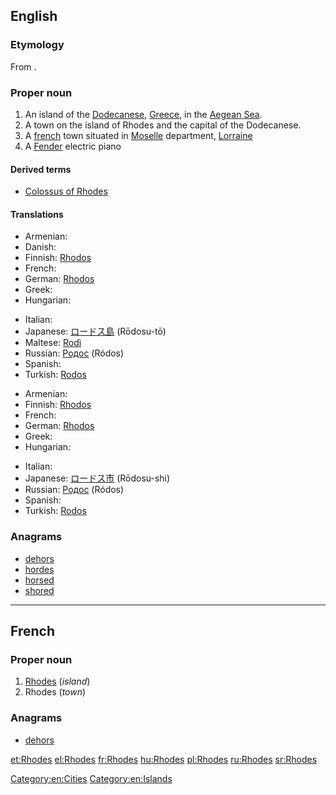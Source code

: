 ==English==
{{wikipedia}}

===Etymology===
From {{etyl|grc}} {{term|Ῥόδος||sc=polytonic|tr=Rhodos|lang=grc}}.

===Proper noun===
{{en-proper noun}}

# An island of the [[Dodecanese]], [[Greece]], in the [[Aegean Sea]].
# A town on the island of Rhodes and the capital of the Dodecanese.
# A [[france|french]] town situated in [[w:Moselle|Moselle]] department, [[w:Lorraine|Lorraine]]
# A [[Fender]] electric piano

====Derived terms====
* [[Colossus of Rhodes]]

====Translations====
{{trans-top|island}}
* Armenian: {{t-|hy|Հռոդոս|tr=Hṙodos}}
* Danish: {{t|da|Rhodos}}
* Finnish: [[Rhodos]]
* French: {{t-|fr|Rhodes}}
* German: [[Rhodos]]
* Greek: {{t+|el|Ρόδος|f|tr=Ródos}}
* Hungarian: {{t-|hu|Rhodosz}}
{{trans-mid}}
* Italian: {{t-|it|Rodi|f}}
* Japanese: [[ロードス島]] (Rōdosu-tō)
* Maltese: [[Rodì]]
* Russian: [[Родос]] (Ródos) {{m}}
* Spanish: {{t-|es|Rodas|m}}
* Turkish: [[Rodos]]
{{trans-bottom}}

{{trans-top|capital of the Dodecanese}}
* Armenian: {{t-|hy|Հռոդոս|tr=Hṙodos}}
* Finnish: [[Rhodos]]
* French: {{t-|fr|Rhodes}}
* German: [[Rhodos]]
* Greek: {{t+|el|Ρόδος|f|tr=Ródos}}
* Hungarian: {{t-|hu|Rhodosz}}
{{trans-mid}}
* Italian: {{t-|it|Rodi|f}}
* Japanese: [[ロードス市]] (Rōdosu-shi)
* Russian: [[Родос]] (Ródos) {{m}}
* Spanish: {{t-|es|Rodas|m}}
* Turkish: [[Rodos]]
{{trans-bottom}}

===Anagrams===
* [[dehors#English|dehors]] 
* [[hordes#English|hordes]]
* [[horsed#English|horsed]]
* [[shored#English|shored]]

----

==French==

===Proper noun===
{{fr-proper noun}}

# [[Rhodes#English|Rhodes]] (''island'')
# Rhodes (''town'')

===Anagrams===
* [[dehors#French|dehors]] 

[[Category:en:Cities]]
[[Category:en:Islands]]

[[et:Rhodes]]
[[el:Rhodes]]
[[fr:Rhodes]]
[[hu:Rhodes]]
[[pl:Rhodes]]
[[ru:Rhodes]]
[[sr:Rhodes]]